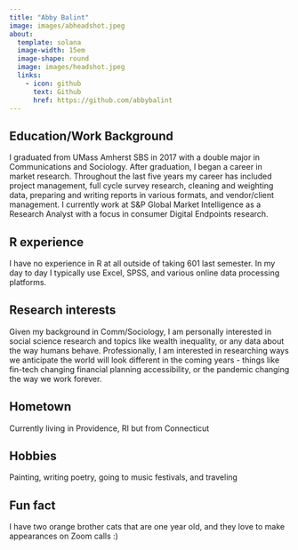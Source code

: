 ```yaml
---
title: "Abby Balint"
image: images/abheadshot.jpeg
about:
  template: solana
  image-width: 15em
  image-shape: round
  image: images/headshot.jpeg
  links:
    - icon: github
      text: Github
      href: https://github.com/abbybalint
---
```


## Education/Work Background
I graduated from UMass Amherst SBS in 2017 with a double major in Communications and Sociology. After graduation, I began a career in market research. Throughout the last five years my career has included project management, full cycle survey research, cleaning and weighting data, preparing and writing reports in various formats, and vendor/client management. I currently work at S&P Global Market Intelligence as a Research Analyst with a focus in consumer Digital Endpoints research.

## R experience
I have no experience in R at all outside of taking 601 last semester. In my day to day I typically use Excel, SPSS, and various online data processing platforms.

## Research interests
Given my background in Comm/Sociology, I am personally interested in social science research and topics like wealth inequality, or any data about the way humans behave. Professionally, I am interested in researching ways we anticipate the world will look different in the coming years - things like fin-tech changing financial planning accessibility, or the pandemic changing the way we work forever. 

## Hometown
Currently living in Providence, RI but from Connecticut

## Hobbies
Painting, writing poetry, going to music festivals, and traveling

## Fun fact
I have two orange brother cats that are one year old, and they love to make appearances on Zoom calls :)